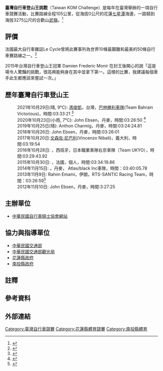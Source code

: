{{expand|time=2018-03-15T03:33:42+00:00}}
{{Infobox cycling race
| name          = 臺灣自行車登山王挑戰 
| current_event =
| image         = 2020臺灣自行車登山王挑戰.jpg
| image_caption = 2020年，John Ebsen率先冒雨騎入終點武嶺
| date          = 十月{{efn|傾向十月最後一個星期五}}/十一月
| region        = [[台灣|台灣]]（[[花蓮|花蓮]][[七星潭|七星潭]]->[[南投|南投]][[武嶺|武嶺]]）
| english       = 
| localnames    = 臺灣自行車登山王挑戰{{in lang|zh-tw}}
| nickname      = 
| discipline    = 公路
| competition   = 
| type          = 單日
| organiser     = 中華民國自行車騎士協會
| director      = 
| website       = http://www.taiwankom.org/
| first         = {{start date|2012}}
| number        = 10 (as of 2021)
| final         = 
| firstwinner   = {{flagathlete|[[John_Ebsen|John Ebsen]]|DEN}}
| firstwinner_women   = {{flagathlete|[[Eri_Yonamine|Eri Yonamine]]|JPN}}
| mostwins      = {{flagathlete|[[John_Ebsen|John Ebsen]]|DEN}} ''(4 wins)''
| mostwins_women   = {{flagathlete|[[Marg_Fedyna|Marg Fedyna]]|CAN}} ''(2 wins)''
| mostrecent    = {{flagathlete|[[馮俊凱|馮俊凱]]|ROC}}
| mostrecent_women    = {{flagathlete|[[曾可妡|曾可妡]]|ROC}}
}}
'''臺灣自行車登山王挑戰'''（Taiwan KOM Challenge）是每年在臺灣舉辦的一項自行車競賽活動，比賽路線全程105公里，從海拔0公尺的花蓮[[七星潭|七星潭]]海邊，一路騎到海拔3275公尺的合歡山[[武嶺|武嶺]]。<ref>{{cite web|url=http://www.taiwankom.org/|title=關於「臺灣自行車登山王挑戰」|accessdate=|author=|date=|publisher=中華民國自行車騎士協會}}</ref>

== 評價 ==
法國最大自行車雜誌Le Cycle曾將此賽事列為世界10條最艱難和最美的50條自行車賽路線之一。<ref>{{cite news|title=最美50條自行車賽路線 台灣登山王挑戰入列|url=http://sports.ltn.com.tw/news/breakingnews/1132375|publisher=自由時報|date=2014-10-15}}</ref>

2015年台灣自行車登山王冠軍 Damien Frederic Monir 在封王後開心的說「這是場令人驚豔的挑戰，很高興能夠身在其中並拿下第一。這樣的比賽，我建議每個車手此生都應該來嘗試一次。」

==歷年臺灣自行車登山王==
:2021年10月29日(晴, 9℃): [[馮俊凱|馮俊凱]]，台灣，[[巴林勝利車隊|巴林勝利車隊]](Team Bahrain Victorious)，時間:03:33:21  <ref>{{cite news|title=刷新個人最佳成績　自行車一哥馮俊凱KOM最速登頂|url=https://www.nownews.com/news/5425811|publisher=NOWnews 今日新聞|date=2021-10-29}}</ref>
:2020年10月23日(小雨, 7℃): John Ebsen，丹麥，時間:03:26:50 <ref>{{cite news|title=史上最艱難KOM 臺灣女婿四度封王、22歲小將奪國內第一|url=https://www.nownews.com/news/5093136?utm_source=dable|publisher=NOWnews 今日新聞|date=2020-10-23}}</ref>
:2019年10月25日(晴): Anthon Charmig，丹麥，時間:03:24:24.81
:2018年10月26日: John Ebsen，丹麥，時間:03:26:01
:2017年10月20日:[[文森佐·尼巴利|文森佐·尼巴利]](Vincenzo Nibali)，義大利，時間:03:19:54
:2016年10月28日: {{link-en|Oscar Pujol Munoz|Óscar_Pujol}}，西班牙，日本職業車隊右京車隊（Team UKYO），時間:03:29:43.92
:2015年10月30日: {{link-en|Damien Frederic Monir|Damien Monier}}，法國，個人，時間:03:34:19.86
:2014年11月15日: {{link-en|John Ebsen|John Ebsen}}，丹麥， Atlas/black Inc車隊，時間：03:40:05.78
:2013年11月9日: Rahim Emami，伊朗，RTS-SANTIC Racing Team，時間：03:26:59<ref>{{cite web|title=The Taiwan KOM Challenge 2014|url=http://www.pezcyclingnews.com/features/the-taiwan-kom-challenge-2014/#.VjTq3G5m58U|publisher=}}</ref>
:2012年11月10日: John Ebsen，丹麥，時間:3:27:25

== 主辦單位 ==
*[http://www.cyclist.org.tw/ 中華民國自行車騎士協會網站]

== 協力與指導單位 ==
*[[中華民國交通部|中華民國交通部]]
*[[交通部觀光局|中華民國交通部觀光局]]
*[[花蓮縣政府|花蓮縣政府]]
*[[南投縣政府|南投縣政府]]

== 註釋 ==
{{NoteFoot}}
{{notelist|iger=|2}}

==參考資料==
{{reflist}}
==外部連結==
{{commonscat|Taiwan KOM Challenge}}
[[Category:臺灣自行車競賽|Category:臺灣自行車競賽]]
[[Category:花蓮縣體育競賽|Category:花蓮縣體育競賽]]
[[Category:南投縣體育|Category:南投縣體育]]